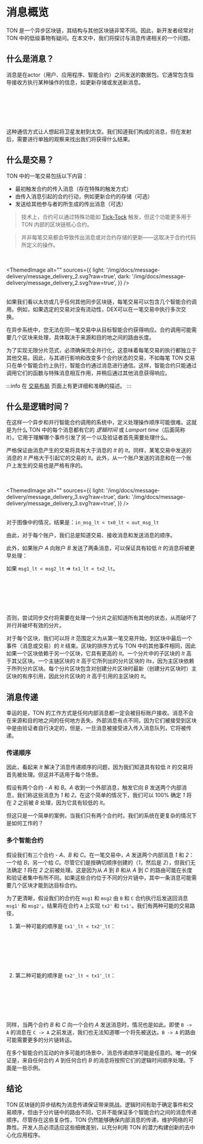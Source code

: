 
# 消息概览

TON 是一个异步区块链，其结构与其他区块链非常不同。因此，新开发者经常对 TON 中的低级事物有疑问。在本文中，我们将探讨与消息传递相关的一个问题。

## 什么是消息？

消息是在actor（用户、应用程序、智能合约）之间发送的数据包。它通常包含指导接收方执行某种操作的信息，如更新存储或发送新消息。

<br></br>
<div class="text--center">
<ThemedImage
  alt=""
  sources={{
    light: '/img/docs/message-delivery/message_delivery_1.svg?raw=true',
    dark: '/img/docs/message-delivery/message_delivery_1.svg?raw=true',
  }}
/>
</div>
<br></br>

这种通信方式让人想起将卫星发射到太空。我们知道我们构成的消息，但在发射后，需要进行单独的观察来找出我们将获得什么结果。

## 什么是交易？

TON 中的一笔交易包括以下内容：
- 最初触发合约的传入消息（存在特殊的触发方式）
- 由传入消息引起的合约行动，例如更新合约的存储（可选）
- 发送给其他参与者的所生成的传出消息（可选）

> 技术上，合约可以通过特殊功能如 [Tick-Tock](/develop/data-formats/transaction-layout#tick-tock) 触发，但这个功能更多用于 TON 内部的区块链核心合约。

> 并非每笔交易都会导致传出消息或对合约存储的更新——这取决于合约代码所定义的操作。

<br></br>
<ThemedImage
  alt=""
  sources={{
    light: '/img/docs/message-delivery/message_delivery_2.svg?raw=true',
    dark: '/img/docs/message-delivery/message_delivery_2.svg?raw=true',
  }}
/>
<br></br>

如果我们看以太坊或几乎任何其他同步区块链，每笔交易可以包含几个智能合约调用。例如，如果选定的交易对没有流动性，DEX可以在一笔交易中执行多次交换。

在异步系统中，您无法在同一笔交易中从目标智能合约获得响应。合约调用可能需要几个区块来处理，具体取决于来源和目的地之间的路由长度。

为了实现无限分片范式，必须确保完全并行化，这意味着每笔交易的执行都独立于其他交易。因此，与其进行影响和改变多个合约状态的交易，不如每笔 TON 交易只在单个智能合约上执行，智能合约通过消息进行通信。这样，智能合约只能通过调用它们的函数与特殊消息相互作用，并稍后通过其他消息获得响应。

:::info
在 [交易布局](/develop/data-formats/transaction-layout) 页面上有更详细和准确的描述。
:::

## 什么是逻辑时间？

在这样一个异步和并行智能合约调用的系统中，定义处理操作顺序可能很难。这就是为什么 TON 中的每个消息都有它的 _逻辑时间_ 或 _Lamport time_（后面简称 _lt_）。它用于理解哪个事件引发了另一个以及验证者首先需要处理什么。

严格保证由消息产生的交易将具有大于消息的 _lt_ 的 _lt_。同样，某笔交易中发送的消息的 _lt_ 严格大于引起它的交易的 _lt_。此外，从一个账户发送的消息和在一个账户上发生的交易也是严格有序的。

<br></br>
<ThemedImage
  alt=""
  sources={{
    light: '/img/docs/message-delivery/message_delivery_3.svg?raw=true',
    dark: '/img/docs/message-delivery/message_delivery_3.svg?raw=true',
  }}
/>
<br></br>

对于图像中的情况，结果是：`in_msg_lt < tx0_lt < out_msg_lt`

由此，对于每个账户，我们总是知道交易、接收消息和发送消息的顺序。

此外，如果账户 _A_ 向账户 _B_ 发送了两条消息，可以保证具有较低 _lt_ 的消息将被更早处理：

如果 `msg1_lt < msg2_lt` => `tx1_lt < tx2_lt`。

<br></br>
<div class="text--center">
<ThemedImage
  alt=""
  sources={{
    light: '/img/docs/message-delivery/message_delivery_5.svg?raw=true',
    dark: '/img/docs/message-delivery/message_delivery_5.svg?raw=true',
  }}
/>
</div>
<br></br>

否则，尝试同步交付将需要在处理一个分片之前知道所有其他的状态，从而破坏了并行并破坏有效的分片。

对于每个区块，我们可以将 _lt_ 范围定义为从第一笔交易开始，到区块中最后一个事件（消息或交易）的 _lt_ 结束。区块的排序方式与 TON 中的其他事件相同，因此如果一个区块依赖于另一个区块，它具有更高的 _lt_。一个分片中的子区块的 _lt_ 高于其父区块。一个主链区块的 _lt_ 高于它所列出的分片区块的 _lts_，因为主区块依赖于所列分片区块。每个分片区块包含对创建分片区块时最新（创建分片区块时）主区块的有序引用，因此分片区块的 _lt_ 高于引用的主区块的 _lt_。

## 消息传递

幸运的是，TON 的工作方式是任何内部消息都一定会被目标账户接收。消息不会在来源和目的地之间的任何地方丢失。外部消息有点不同，因为它们被接受到区块中是由验证者自行决定的，但是，一旦消息被接受进入传入消息队列，它将被传递。

### 传递顺序

因此，看起来 _lt_ 解决了消息传递顺序的问题，因为我们知道具有较低 _lt_ 的交易将首先被处理。但这并不适用于每个场景。

假设有两个合约 - _A_ 和 _B_。_A_ 收到一个外部消息，触发它向 _B_ 发送两个内部消息，我们称这些消息为 _1_ 和 _2_。在这个简单的情况下，我们可以 100% 确定 _1_ 将在 _2_ 之前被 _B_ 处理，因为它具有较低的 _lt_。

<ConceptImage src="/img/docs/msg-delivery-1.png" />

但这只是一个简单的案例，当我们只有两个合约时。我们的系统在更复杂的情况下是如何工作的？

### 多个智能合约

假设我们有三个合约 - _A_、_B_ 和 _C_。在一笔交易中，_A_ 发送两个内部消息 _1_ 和 _2_：一个给 _B_，另一个给 _C_。尽管它们是按确切顺序创建的（_1_，然后是 _2_），但我们无法确定 _1_ 将在 _2_ 之前被处理。这是因为从 _A_ 到 _B_ 和从 _A_ 到 _C_ 的路由可能在长度和验证者集中有所不同。如果这些合约位于不同的分片链中，其中一条消息可能需要几个区块才能到达目标合约。

为了更清晰，假设我们的合约在 `msg1` 和 `msg2` 由 `B` 和 `C` 合约执行后发送回消息 `msg1'` 和 `msg2'`。结果将在合约 `A` 上实现 `tx2'` 和 `tx1'`。我们有两种可能的交易路径，

1. 第一种可能的顺序是 `tx1'_lt < tx2'_lt`：

<br></br>
<div class="text--center">
<ThemedImage
  alt=""
  sources={{
    light: '/img/docs/message-delivery/message_delivery_6.svg?raw=true',
    dark: '/img/docs/message-delivery/message_delivery_6.svg?raw=true',
  }}
/>
</div>
<br></br>

2. 第二种可能的顺序是 `tx2'_lt < tx1'_lt`：

<br></br>
<div class="text--center">
<ThemedImage
  alt=""
  sources={{
    light: '/img/docs/message-delivery/message_delivery_7.svg?raw=true',
    dark: '/img/docs/message-delivery/message_delivery_7.svg?raw=true',
  }}
/>
</div>
<br></br>

同样，当两个合约 _B_ 和 _C_ 向一个合约 _A_ 发送消息时，情况也是如此。即使 `B -> A` 的消息在 `C -> A` 之前发送，我们也无法知道哪一个将先被送达。`B -> A` 的路由可能需要更多的分片链转运。

<ConceptImage src="/img/docs/msg-delivery-3.png" />

在多个智能合约互动的许多可能的场景中，消息传递顺序可能是任意的。唯一的保证是，来自任何合约 _A_ 到任何合约 _B_ 的消息将按照它们的逻辑时间顺序处理。下面是一些示例。

<ConceptImage src="/img/docs/msg-delivery-4.png" />
<ConceptImage src="/img/docs/msg-delivery-5.png" />
<ConceptImage src="/img/docs/msg-delivery-6.png" />

## 结论

TON 区块链的异步结构为消息传递保证带来挑战。逻辑时间有助于确定事件和交易顺序，但由于分片链中的路由不同，它并不能保证多个智能合约之间的消息传递顺序。尽管存在这些复杂性，TON 仍然能够确保内部消息的传递，维护网络的可靠性。开发人员必须适应这些细微差别，以充分利用 TON 的潜力构建创新的去中心化应用程序。

